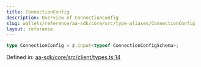 ```yaml
---
title: ConnectionConfig
description: Overview of ConnectionConfig
slug: wallets/reference/aa-sdk/core/src/type-aliases/ConnectionConfig
layout: reference
---
```


```ts
type ConnectionConfig = z.input<typeof ConnectionConfigSchema>;
```

Defined in: [aa-sdk/core/src/client/types.ts:14](https://github.com/alchemyplatform/aa-sdk/blob/49e74eee8606f480b200b4612d00d950da8a8742/aa-sdk/core/src/client/types.ts#L14)
